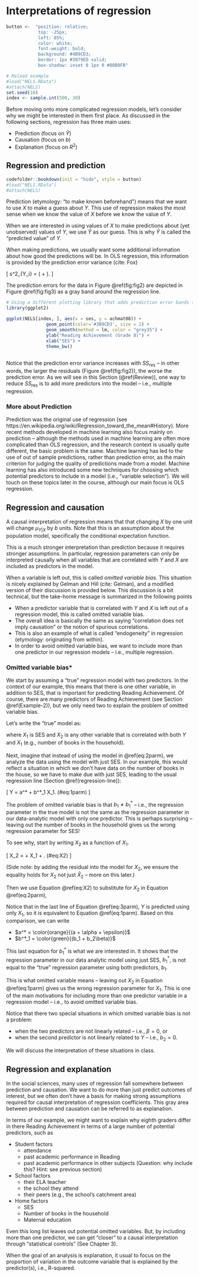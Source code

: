 # Interpretations of regression {#chapter_3}

```r
button <-  "position: relative; 
            top: -25px; 
            left: 85%;   
            color: white;
            font-weight: bold;
            background: #4B9CD3;
            border: 1px #3079ED solid;
            box-shadow: inset 0 1px 0 #80B0FB"

# Reload example
#load("NELS.RData")
#attach(NELS)
set.seed(10)
index <- sample.int(500, 30)
```


Before moving onto more complicated regression models, let's consider why we might be interested in them first place. As discussed in the following sections, regression has three main uses:  

* Prediction (focus on $\hat Y$) 
* Causation (focus on $b$)
* Explanation (focus on $R^2$)

## Regression and prediction 

```r
codefolder::bookdown(init = "hide", style = button)
#load("NELS.RData")
#attach(NELS)
```

<!-- I think ggplot is doing something weird because the prediction error is way too small for the full sample -- but then again N is in the denominator of the variance. Dobule check by hand and also use a second examples to show that prediction error decreases when adding another predictor -->

Prediction (etymology: “to make known beforehand”) means that we want to use $X$ to make a guess about $Y$. This use of regression makes the most sense when we know the value of $X$ before we know the value of $Y$. 

When we are interested in using values of $X$  to make predictions about (yet unobserved) values of $Y$, we use $\hat Y$ as our guess. This is why $\hat Y$ is called the "predicted value" of $Y$. 

When making predictions, we usually want some additional information about how good the predictions will be. In OLS regression, this information is provided by the prediction error variance (cite: Fox)

\[ s^2_{\hat Y_i} = \frac{SS_{\text{res}}}{N - 2} \left( \frac{1}{N} + \frac{(X_i - \bar X)^2}{(N-1) s^2_X} \right). \] 

The prediction errors for the data in Figure \@ref(fig:fig2) are depicted in Figure \@ref(fig:fig3) as a gray band around the regression line. 

```r

# Using a different plotting library that adds prediction error bands (need to double check computation)
library(ggplot2)

ggplot(NELS[index, ], aes(x = ses, y = achmat08)) + 
               geom_point(color='#3B9CD3', size = 2) + 
               geom_smooth(method = lm, color = "grey35") + 
               ylab("Reading Achievement (Grade 8)") + 
               xlab("SES") + 
               theme_bw()
      
```

Notice that the prediction error variance increases with $SS_{\text{res}}$ -- in other words, the larger the residuals (Figure \@ref(fig:fig2)), the worse the prediction error. As we will see in this Section (\@ref(Review)), one way to reduce $SS_{\text{res}}$ is to add more predictors into the model -- i.e., multiple regression.  


### More about Prediction

Prediction was the original use of regression (see https://en.wikipedia.org/wiki/Regression_toward_the_mean#History). More recent methods developed in machine learning also focus mainly on prediction -- although the methods used in machine learning are often more complicated than OLS regression, and the research context is usually quite different, the basic problem is the same. Machine learning has led to the use of out of sample predictions, rather than prediction error, as the main criterion for judging the quality of predictions made from a model. Machine learning has also introduced some new techniques for choosing which potential predictors to include in a model (i.e., "variable selection"). We will touch on these topics later in the course, although our main focus is OLS regression.  

<!--
Regression towards the mean is a statistical property of predicted scores 

This can most easily be seen in the case where Y and X are z-scores (i.e., both variables have M = 0 and SD =1)

Recall that this implies that a = 0 and b = rXY, and consequently 

Since |rXY | ≤ 1, the magnitude of the predicted scores must be less than or equal to that of the predictor

In other words: predicted scores are always closer to the mean of Y (MY = 0), than the values of X are to their mean (MX = 0)
-->

## Regression and causation

A causal interpretation of regression means that that changing $X$ by one unit will change $\mu_{Y|X}$ by $b$ units. Note that this is an assumption about the population model, specifically the conditional expectation function. 

This is a much stronger interpretation than prediction because it requires stronger assumptions. In particular, regression parameters can only be interpreted causally when all variables that are correlated with $Y$ and $X$ are included as predictors in the model. 

When a variable is left out, this is called *omitted variable bias*. This situation is nicely explained by Gelman and Hill (cite: Gelman), and a modified version of their discussion is provided below. This discussion is a bit technical, but the take-home message is summarized in the following points

* When a predictor variable that is correlated with $Y$ and $X$ is left out of a regression model, this is called omitted variable bias.
* The overall idea is basically the same as saying "correlation does not imply causation" or the notion of spurious correlations.
* This is also an example of what is called "endogeneity" in regression (etymology: originating from within).
* In order to avoid omitted variable bias, we want to include more than one predictor in our regression models -- i.e., multiple regression.

### Omitted variable bias* 

We start by assuming a "true" regression model with two predictors. In the context of our example, this means that there is one other variable, in addition to SES, that is important for predicting Reading Achievement. Of course, there are many predictors of Reading Achievement (see Section \@ref(Example-2)), but we only need two to explain the problem of omitted variable bias. 

Let's write the "true" model as: 

\begin{equation} 
\hat Y = a + b_1 X_1 + b_2 X_2 
(\#eq:2parm)
\end{equation}

where $X_1$ is SES and $X_2$ is any other variable that is correlated with both $Y$ and $X_1$ (e.g., number of books in the household). 

Next, imagine that instead of using the model in \@ref(eq:2parm), we analyze the data using the model with just SES. In our example, this would reflect a situation in which we don't have data on the number of books in the house, so we have to make due with just SES, leading to the usual regression line (Section \@ref(regression-line)):

\[ 
\hat Y = a^* + b^*_1 X_1. 
(\#eq:1parm)
\]

The problem of omitted variable bias is that $b_1 \neq b^*_1$ -- i.e., the regression parameter in the true model is not the same as the regression parameter in our data-analytic model with only one predictor. This is perhaps surprising -- leaving out the number of books in the household gives us the wrong regression parameter for SES! 

To see why, start by writing $X_2$ as a function of $X_1$. 

\[
X_2 = \alpha + \beta X_1 + \epsilon. 
(\#eq:X2)
\]

(Side note: by adding the residual into the model for $X_2$, we ensure the equality holds for $X_2$ not just $\hat X_2$ -- more on this later.) 

Then we use Equation \@ref(eq:X2) to substitute for $X_2$ in Equation \@ref(eq:2parm), 

\begin{align} 
\hat Y & = a + b_1 X_1 + b_2 X_2 \\
\hat Y & = a + b_1 X_1 + b_2 (\alpha + \beta X_1 + \epsilon) \\
\hat Y & = \color{orange}{(a + \alpha + \epsilon)} + \color{green}{(b_1 + b_2\beta)} X_1. 
(\#eq:3parm)
\end{align}

Notice that in the last line of Equation \@ref(eq:3parm), $Y$ is predicted using only $X_1$, so it is equivalent to Equation \@ref(eq:1parm). Based on this comparison, we can write

* $a^* = \color{orange}{(a + \alpha + \epsilon)}$
* $b^*_1 = \color{green}{(b_1 + b_2\beta)}$

This last equation for $b^*_1$ is what we are interested in. It shows that the regression parameter in our data analytic model using just SES, $b^*_1$, is not equal to the "true" regression parameter using both predictors, $b_1$. 

This is what omitted variable means -- leaving out $X_2$ in Equation \@ref(eq:1parm) gives us the wrong regression parameter for $X_1$. This is one of the main motivations for including more than one predictor variable in a regression model -- i.e., to avoid omitted variable bias.


Notice that there two special situations in which omitted variable bias is not a problem: 

* when the two predictors are not linearly related -- i.e., $\beta = 0$, or
* when the second predictor is not linearly related to $Y$ -- i.e., $b_2 = 0$.  

We will discuss the interpretation of these situations in class. 


## Regression and explanation

In the social sciences, many uses of regression fall somewhere between prediction and causation. We want to do more than just predict outcomes of interest, but we often don't have a basis for making strong assumptions required for causal interpretation of regression coefficients. This gray area between prediction and causation can be referred to as explanation. 

In terms of our example, we might want to explain why eighth graders differ in there Reading Achievement in terms of a large number of potential predictors, such as 

* Student factors
  * attendance
  * past academic performance in Reading
  * past academic performance in other subjects (Question: why include this? Hint: see previous section)
* School factors
  * their ELA teacher
  * the school they attend
  * their peers (e.g., the school's catchment area) 
* Home factors
  * SES
  * Number of books in the household
  * Maternal education

Even this long list leaves out potential omitted variables. But, by including more than one predictor, we can get "closer" to a causal interpretation through "statistical controls" (See Chapter 3). 

When the goal of an analysis is explanation, it usual to focus on the proportion of variation in the outcome variable that is explained by the predictor(s), i.e., R-squared. 


